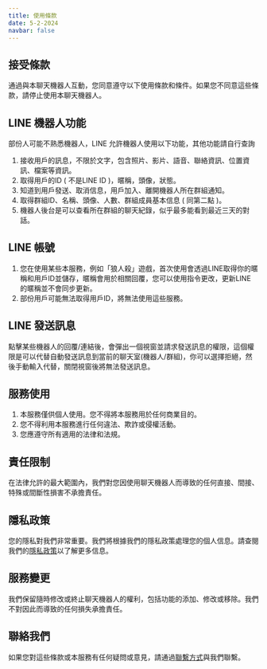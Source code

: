 ```yaml
---
title: 使用條款
date: 5-2-2024
navbar: false
---
```


## 接受條款

通過與本聊天機器人互動，您同意遵守以下使用條款和條件。如果您不同意這些條款，請停止使用本聊天機器人。

## LINE 機器人功能

部份人可能不熟悉機器人，LINE 允許機器人使用以下功能，其他功能請自行查詢

1. 接收用戶的訊息，不限於文字，包含照片、影片、語音、聯絡資訊、位置資訊、檔案等資訊。
2. 取得用戶的ID ( 不是LINE ID )，暱稱，頭像，狀態。
3. 知道到用戶發送、取消信息，用戶加入、離開機器人所在群組通知。
4. 取得群組ID、名稱、頭像、人數、群組成員基本信息 ( 同第二點 )。
5. 機器人後台是可以查看所在群組的聊天紀錄，似乎最多能看到最近三天的對話。

## LINE 帳號

1. 您在使用某些本服務，例如「狼人殺」遊戲，首次使用會透過LINE取得你的暱稱和用戶ID並儲存，暱稱會用於相關回覆，您可以使用指令更改，更新LINE 的暱稱並不會同步更新。
2. 部份用戶可能無法取得用戶ID，將無法使用這些服務。

## LINE 發送訊息

點擊某些機器人的回覆/連結後，會彈出一個視窗並請求發送訊息的權限，這個權限是可以代替自動發送訊息到當前的聊天室(機器人/群組)，你可以選擇拒絕，然後手動輸入代替，關閉視窗後將無法發送訊息。

## 服務使用

1. 本服務僅供個人使用。您不得將本服務用於任何商業目的。
2. 您不得利用本服務進行任何違法、欺詐或侵權活動。
3. 您應遵守所有適用的法律和法規。

## 責任限制

在法律允許的最大範圍內，我們對您因使用聊天機器人而導致的任何直接、間接、特殊或間斷性損害不承擔責任。

## 隱私政策

您的隱私對我們非常重要。我們將根據我們的隱私政策處理您的個人信息。請查閱我們的[隱私政策](./privacy)以了解更多信息。

## 服務變更

我們保留隨時修改或終止聊天機器人的權利，包括功能的添加、修改或移除。我們不對因此而導致的任何損失承擔責任。

## 聯絡我們

如果您對這些條款或本服務有任何疑問或意見，請通過[聯繫方式](/contact)與我們聯繫。
